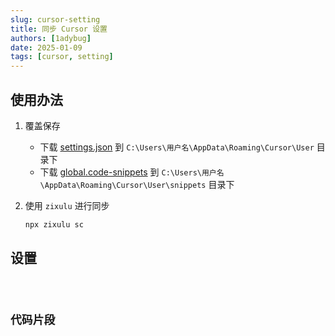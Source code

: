 ```yaml
---
slug: cursor-setting
title: 同步 Cursor 设置
authors: [1adybug]
date: 2025-01-09
tags: [cursor, setting]
---
```




## 使用办法

1. 覆盖保存
    - 下载 <a href="/settings.json" download="settings.json">settings.json</a> 到 `C:\Users\用户名\AppData\Roaming\Cursor\User` 目录下
    - 下载 <a href="/global.code-snippets" download="global.code-snippets">global.code-snippets</a> 到 `C:\Users\用户名\AppData\Roaming\Cursor\User\snippets` 目录下

2. 使用 `zixulu` 进行同步

    ```bash npm2yarn
    npx zixulu sc
    ```

## 设置

<Code url="/settings.json" />

## 代码片段

<Code url="/global.code-snippets" />
